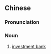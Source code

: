 {{also|投资银行}}
==Chinese==
{{zh-forms|s=投资银行|type=22}}

===Pronunciation===
{{zh-pron
|m=tóuzī yínháng
|c=tau4 zi1 ngan4 hong4
|cat=n
}}

===Noun===
{{zh-noun}}

# [[investment bank]]

{{zh-cat|Finance}}